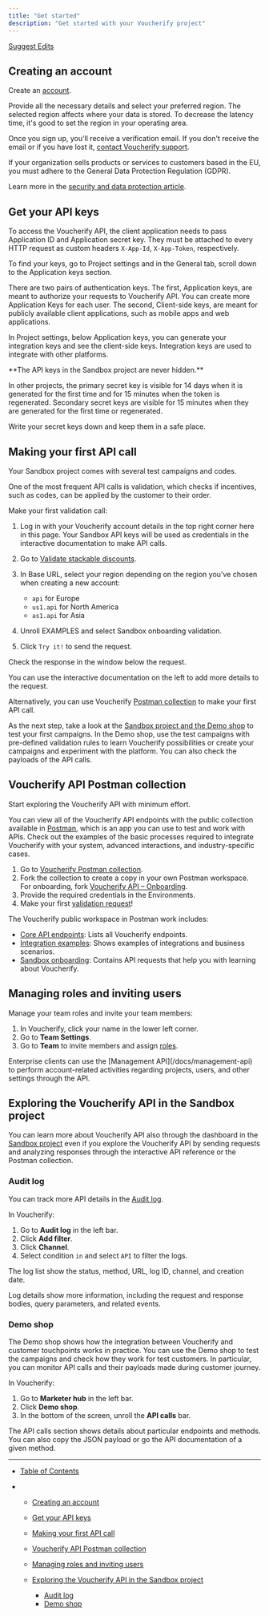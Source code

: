 ```yaml
---
title: "Get started"
description: "Get started with your Voucherify project"
---
```


[Suggest Edits](/edit/getting-started)

## Creating an account

Create an [account](http://app.voucherify.io/#/signup).

Provide all the necessary details and select your preferred region. The selected region affects where your data is stored. To decrease the latency time, it's good to set the region in your operating area.

Once you sign up, you'll receive a verification email. If you don't receive the email or if you have lost it, [contact Voucherify support](https://www.voucherify.io/contact-support "Voucherify support").

<Info>
  If your organization sells products or services to customers based in the EU, you must adhere to the General Data Protection Regulation (GDPR).

  Learn more in the [security and data protection article](https://support.voucherify.io/article/125-security-data-protection "Voucherify, GDPR and CCPA compliance").
</Info>

## Get your API keys

To access the Voucherify API, the client application needs to pass Application ID and Application secret key. They must be attached to every HTTP request as custom headers `X-App-Id`, `X-App-Token`, respectively.

To find your keys, go to Project settings and in the General tab, scroll down to the Application keys section.

There are two pairs of authentication keys. The first, Application keys, are meant to authorize your requests to Voucherify API. You can create more Application Keys for each user. The second, Client-side keys, are meant for publicly available client applications, such as mobile apps and web applications.

In Project settings, below Application keys, you can generate your integration keys and see the client-side keys. Integration keys are used to integrate with other platforms.

<Warning>
  **The API keys in the Sandbox project are never hidden.**

  In other projects, the primary secret key is visible for 14 days when it is generated for the first time and for 15 minutes when the token is regenerated. Secondary secret keys are visible for 15 minutes when they are generated for the first time or regenerated.

  Write your secret keys down and keep them in a safe place.
</Warning>

## Making your first API call

Your Sandbox project comes with several test campaigns and codes.

One of the most frequent API calls is validation, which checks if incentives, such as codes, can be applied by the customer to their order.

Make your first validation call:

1. Log in with your Voucherify account details in the top right corner here in this page. Your Sandbox API keys will be used as credentials in the interactive documentation to make API calls.

2. Go to [Validate stackable discounts](/reference/validate-stacked-discounts).

3. In Base URL, select your region depending on the region you've chosen when creating a new account:

   * `api` for Europe
   * `us1.api` for North America
   * `as1.api` for Asia

4. Unroll EXAMPLES and select Sandbox onboarding validation.

5. Click `Try it!` to send the request.

Check the response in the window below the request.

You can use the interactive documentation on the left to add more details to the request.

Alternatively, you can use Voucherify [Postman collection](#postman-collection) to make your first API call.

As the next step, take a look at the [Sandbox project and the Demo shop](#exploring-the-voucherify-api-in-the-sandbox-project) to test your first campaigns. In the Demo shop, use the test campaigns with pre-defined validation rules to learn Voucherify possibilities or create your campaigns and experiment with the platform. You can also check the payloads of the API calls.

## Voucherify API Postman collection

Start exploring the Voucherify API with minimum effort.

You can view all of the Voucherify API endpoints with the public collection available in [Postman](https://www.postman.com/), which is an app you can use to test and work with APIs. Check out the examples of the basic processes required to integrate Voucherify with your system, advanced interactions, and industry-specific cases.

1. Go to [Voucherify Postman collection](https://www.postman.com/voucherify/voucherify-s-public-workspace/overview).
2. Fork the collection to create a copy in your own Postman workspace. For onboarding, fork [Voucherify API – Onboarding](https://www.postman.com/voucherify/voucherify-s-public-workspace/collection/iut4une/voucherify-api-onboarding).
3. Provide the required credentials in the Environments.
4. Make your first [validation request](https://www.postman.com/voucherify/voucherify-s-public-workspace/request/m646u4g/onboarding-validations-request?tab=body)!

The Voucherify public workspace in Postman work includes:

* [Core API endpoints](https://www.postman.com/voucherify/voucherify-s-public-workspace/collection/z8gcn5w/voucherify-api-core-api-endpoints): Lists all Voucherify endpoints.
* [Integration examples](https://www.postman.com/voucherify/voucherify-s-public-workspace/collection/ymwnigh/voucherify-api-integration-examples): Shows examples of integrations and business scenarios.
* [Sandbox onboarding](https://www.postman.com/voucherify/voucherify-s-public-workspace/collection/iut4une/voucherify-api-onboarding): Contains API requests that help you with learning about Voucherify.

## Managing roles and inviting users

Manage your team roles and invite your team members:

1. In Voucherify, click your name in the lower left corner.
2. Go to **Team Settings**.
3. Go to **Team** to invite members and assign [roles](https://support.voucherify.io/article/40-how-does-the-access-control-work-in-voucherify).

<Check>
  Enterprise clients can use the [Management API](/docs/management-api) to perform account-related activities regarding projects, users, and other settings through the API.
</Check>

## Exploring the Voucherify API in the Sandbox project

You can learn more about Voucherify API also through the dashboard in the [Sandbox project](https://support.voucherify.io/article/538-sandbox) even if you explore the Voucherify API by sending requests and analyzing responses through the interactive API reference or the Postman collection.

### Audit log

You can track more API details in the [Audit log](https://support.voucherify.io/article/524-project-logs).

In Voucherify:

1. Go to **Audit log** in the left bar.
2. Click **Add filter**.
3. Click **Channel**.
4. Select condition `in` and select `API` to filter the logs.

The log list show the status, method, URL, log ID, channel, and creation date.

Log details show more information, including the request and response bodies, query parameters, and related events.

### Demo shop

The Demo shop shows how the integration between Voucherify and customer touchpoints works in practice. You can use the Demo shop to test the campaigns and check how they work for test customers. In particular, you can monitor API calls and their payloads made during customer journey.

In Voucherify:

1. Go to **Marketer hub** in the left bar.
2. Click **Demo shop**.
3. In the bottom of the screen, unroll the **API calls** bar.

The API calls section shows details about particular endpoints and methods. You can also copy the JSON payload or go the API documentation of a given method.

***

* [Table of Contents](#)

* * [Creating an account](#creating-an-account)

  * [Get your API keys](#get-your-api-keys)

  * [Making your first API call](#making-your-first-api-call)

  * [Voucherify API Postman collection](#voucherify-api-postman-collection)

  * [Managing roles and inviting users](#managing-roles-and-inviting-users)

  * [Exploring the Voucherify API in the Sandbox project](#exploring-the-voucherify-api-in-the-sandbox-project)

    * [Audit log](#audit-log)
    * [Demo shop](#demo-shop)
